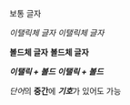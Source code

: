 보통 글자

*이탤릭체 글자*  _이탤릭체 글자_

**볼드체 글자** __볼드체 글자__

***이탤릭 + 볼드*** ___이탤릭 + 볼드___

*단어*의 **중간**에 ***기호***가 있어도 가능
